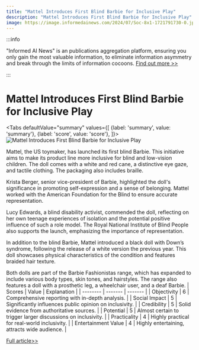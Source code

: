 ```yaml
---
title: "Mattel Introduces First Blind Barbie for Inclusive Play"
description: "Mattel Introduces First Blind Barbie for Inclusive Play"
image: https://image.informedainews.com/2024/07/Soc-8x1-1721791730-0.jpg
---
```



:::info

"Informed AI News" is an publications aggregation platform, ensuring you only gain the most valuable information, to eliminate information asymmetry and break through the limits of information cocoons.  [Find out more >>](/)

:::

# Mattel Introduces First Blind Barbie for Inclusive Play


<Tabs
	defaultValue="summary"
	values={[
	{label: 'summary', value: 'summary'},
	{label: 'score', value: 'score'},
]}>
<TabItem value="summary">
<img
  src="https://image.informedainews.com/2024/07/Soc-8x1-1721791730-0.jpg"
  alt="Mattel Introduces First Blind Barbie for Inclusive Play"
/>



Mattel, the US toymaker, has launched its first blind Barbie. This initiative aims to make its product line more inclusive for blind and low-vision children. The doll comes with a white and red cane, a distinctive eye gaze, and tactile clothing. The packaging also includes braille.

Krista Berger, senior vice-president of Barbie, highlighted the doll's significance in promoting self-expression and a sense of belonging. Mattel worked with the American Foundation for the Blind to ensure accurate representation.

Lucy Edwards, a blind disability activist, commended the doll, reflecting on her own teenage experiences of isolation and the potential positive influence of such a role model. The Royal National Institute of Blind People also supports the launch, emphasizing the importance of representation.

In addition to the blind Barbie, Mattel introduced a black doll with Down’s syndrome, following the release of a white version the previous year. This doll showcases physical characteristics of the condition and features braided hair texture.

Both dolls are part of the Barbie Fashionistas range, which has expanded to include various body types, skin tones, and hairstyles. The range also features a doll with a prosthetic leg, a wheelchair user, and a deaf Barbie.
</TabItem>
<TabItem value="score">
	| Scores     | Value   | Explanation |
	| -------- | ------- | ------- |
	| Objectivity  | 6    | Comprehensive reporting with in-depth analysis.    |
	| Social Impact | 5     | Significantly influences public opinion on inclusivity.    |
	| Credibility    | 5    | Solid evidence from authoritative sources.    |
	| Potential    | 5    | Almost certain to trigger larger discussions on inclusivity.    |
	| Practicality    | 4    | Highly practical for real-world inclusivity.    |
	| Entertainment Value    | 4    | Highly entertaining, attracts wide audience.    |
</TabItem>
</Tabs>

[Full article>>](https://www.theguardian.com/society/article/2024/jul/23/a-positive-step-forward-mattel-launches-first-blind-barbie)
